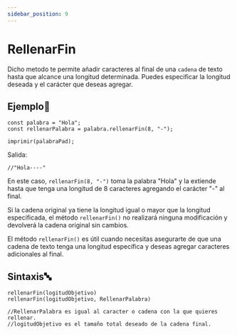```yaml
---
sidebar_position: 9
---
```


# RellenarFin

Dicho metodo te permite añadir caracteres al final de una `cadena` de texto hasta que alcance una longitud determinada. Puedes especificar la longitud deseada y el carácter que deseas agregar.

## Ejemplo📝

```dummy
const palabra = "Hola";
const rellenarPalabra = palabra.rellenarFin(8, "-");

imprimir(palabraPad);
```
Salida:
```dummy
//"Hola----"
```
En este caso, `rellenarFin(8, "-")` toma la palabra "Hola" y la extiende hasta que tenga una longitud de 8 caracteres agregando el carácter "-" al final.

Si la cadena original ya tiene la longitud igual o mayor que la longitud especificada, el método `rellenarFin()` no realizará ninguna modificación y devolverá la cadena original sin cambios.

El método `rellenarFin()` es útil cuando necesitas asegurarte de que una cadena de texto tenga una longitud específica y deseas agregar caracteres adicionales al final.

## Sintaxis🔤
```dummy
rellenarFin(logitudObjetivo)
rellenarFin(logitudObjetivo, RellenarPalabra)

//RellenarPalabra es igual al caracter o cadena con la que quieres rellenar.
//logitudObjetivo es el tamaño total deseado de la cadena final.
```



